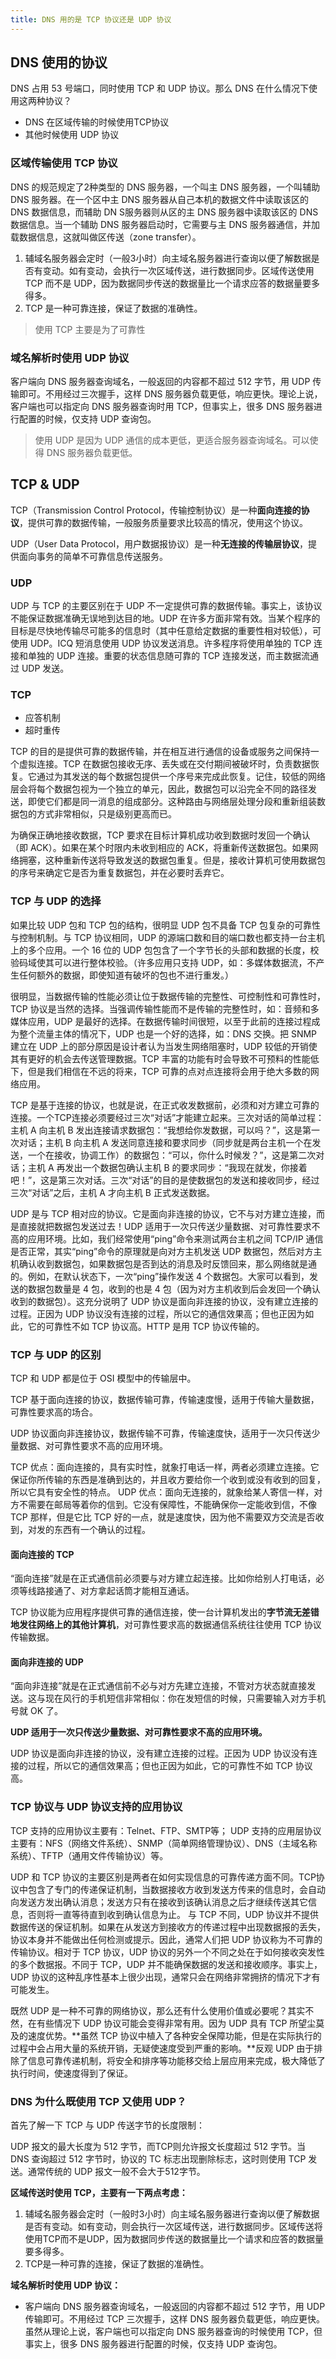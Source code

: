 ```yaml
---
title: DNS 用的是 TCP 协议还是 UDP 协议
---
```



<FeatureIcon src={dns} title="DNS" />



## DNS 使用的协议

DNS 占用 53 号端口，同时使用 TCP 和 UDP 协议。那么 DNS 在什么情况下使用这两种协议？

- DNS 在区域传输的时候使用TCP协议
- 其他时候使用 UDP 协议



### 区域传输使用 TCP 协议

DNS 的规范规定了2种类型的 DNS 服务器，一个叫主 DNS 服务器，一个叫辅助 DNS 服务器。在一个区中主 DNS 服务器从自己本机的数据文件中读取该区的 DNS 数据信息，而辅助 DN S服务器则从区的主 DNS 服务器中读取该区的 DNS 数据信息。当一个辅助 DNS 服务器启动时，它需要与主 DNS 服务器通信，并加载数据信息，这就叫做区传送（zone transfer）。

1. 辅域名服务器会定时（一般3小时）向主域名服务器进行查询以便了解数据是否有变动。如有变动，会执行一次区域传送，进行数据同步。区域传送使用 TCP 而不是 UDP，因为数据同步传送的数据量比一个请求应答的数据量要多得多。
2. TCP 是一种可靠连接，保证了数据的准确性。

> 使用 TCP 主要是为了可靠性



### 域名解析时使用 UDP 协议

客户端向 DNS 服务器查询域名，一般返回的内容都不超过 512 字节，用 UDP 传输即可。不用经过三次握手，这样 DNS 服务器负载更低，响应更快。理论上说，客户端也可以指定向 DNS 服务器查询时用 TCP，但事实上，很多 DNS 服务器进行配置的时候，仅支持 UDP 查询包。

> 使用 UDP 是因为 UDP 通信的成本更低，更适合服务器查询域名。可以使得 DNS 服务器负载更低。



## TCP & UDP

TCP（Transmission Control Protocol，传输控制协议）是一种**面向连接的协议**，提供可靠的数据传输，一般服务质量要求比较高的情况，使用这个协议。

UDP（User Data Protocol，用户数据报协议）是一种**无连接的传输层协议**，提供面向事务的简单不可靠信息传送服务。



### **UDP**

UDP 与 TCP 的主要区别在于 UDP 不一定提供可靠的数据传输。事实上，该协议不能保证数据准确无误地到达目的地。UDP 在许多方面非常有效。当某个程序的目标是尽快地传输尽可能多的信息时（其中任意给定数据的重要性相对较低），可使用 UDP。ICQ 短消息使用 UDP 协议发送消息。许多程序将使用单独的 TCP 连接和单独的 UDP 连接。重要的状态信息随可靠的 TCP 连接发送，而主数据流通过 UDP 发送。



### **TCP**

- 应答机制
- 超时重传

TCP 的目的是提供可靠的数据传输，并在相互进行通信的设备或服务之间保持一个虚拟连接。TCP 在数据包接收无序、丢失或在交付期间被破坏时，负责数据恢复。它通过为其发送的每个数据包提供一个序号来完成此恢复。记住，较低的网络层会将每个数据包视为一个独立的单元，因此，数据包可以沿完全不同的路径发送，即使它们都是同一消息的组成部分。这种路由与网络层处理分段和重新组装数据包的方式非常相似，只是级别更高而已。

为确保正确地接收数据，TCP 要求在目标计算机成功收到数据时发回一个确认（即 ACK）。如果在某个时限内未收到相应的 ACK，将重新传送数据包。如果网络拥塞，这种重新传送将导致发送的数据包重复。但是，接收计算机可使用数据包的序号来确定它是否为重复数据包，并在必要时丢弃它。



### TCP 与 UDP 的选择

如果比较 UDP 包和 TCP 包的结构，很明显 UDP 包不具备 TCP 包复杂的可靠性与控制机制。与 TCP 协议相同，UDP 的源端口数和目的端口数也都支持一台主机上的多个应用。一个 16 位的 UDP 包包含了一个字节长的头部和数据的长度，校验码域使其可以进行整体校验。（许多应用只支持 UDP，如：多媒体数据流，不产生任何额外的数据，即使知道有破坏的包也不进行重发。）

很明显，当数据传输的性能必须让位于数据传输的完整性、可控制性和可靠性时，TCP 协议是当然的选择。当强调传输性能而不是传输的完整性时，如：音频和多媒体应用，UDP 是最好的选择。在数据传输时间很短，以至于此前的连接过程成为整个流量主体的情况下，UDP 也是一个好的选择，如：DNS 交换。把 SNMP 建立在 UDP 上的部分原因是设计者认为当发生网络阻塞时，UDP 较低的开销使其有更好的机会去传送管理数据。TCP 丰富的功能有时会导致不可预料的性能低下，但是我们相信在不远的将来，TCP 可靠的点对点连接将会用于绝大多数的网络应用。

TCP 是基于连接的协议，也就是说，在正式收发数据前，必须和对方建立可靠的连接。一个TCP连接必须要经过三次“对话”才能建立起来。三次对话的简单过程：主机 A 向主机 B 发出连接请求数据包：“我想给你发数据，可以吗？”，这是第一次对话；主机 B 向主机 A 发送同意连接和要求同步（同步就是两台主机一个在发送，一个在接收，协调工作）的数据包：“可以，你什么时候发？”，这是第二次对话；主机 A 再发出一个数据包确认主机 B 的要求同步：“我现在就发，你接着吧！”，这是第三次对话。三次“对话”的目的是使数据包的发送和接收同步，经过三次“对话”之后，主机 A 才向主机 B 正式发送数据。

UDP 是与 TCP 相对应的协议。它是面向非连接的协议，它不与对方建立连接，而是直接就把数据包发送过去！UDP 适用于一次只传送少量数据、对可靠性要求不高的应用环境。比如，我们经常使用“ping”命令来测试两台主机之间 TCP/IP 通信是否正常，其实“ping”命令的原理就是向对方主机发送 UDP 数据包，然后对方主机确认收到数据包，如果数据包是否到达的消息及时反馈回来，那么网络就是通的。例如，在默认状态下，一次“ping”操作发送 4 个数据包。大家可以看到，发送的数据包数量是 4 包，收到的也是 4 包（因为对方主机收到后会发回一个确认收到的数据包）。这充分说明了 UDP 协议是面向非连接的协议，没有建立连接的过程。正因为 UDP 协议没有连接的过程，所以它的通信效果高；但也正因为如此，它的可靠性不如 TCP 协议高。HTTP 是用 TCP 协议传输的。



### TCP 与 UDP 的区别

TCP 和 UDP 都是位于 OSI 模型中的传输层中。

TCP 基于面向连接的协议，数据传输可靠，传输速度慢，适用于传输大量数据，可靠性要求高的场合。

UDP 协议面向非连接协议，数据传输不可靠，传输速度快，适用于一次只传送少量数据、对可靠性要求不高的应用环境。

TCP 优点：面向连接的，具有实时性，就象打电话一样，两者必须建立连接。它保证你所传输的东西是准确到达的，并且收方要给你一个收到或没有收到的回复，所以它具有安全性的特点。
UDP 优点：面向无连接的，就象给某人寄信一样，对方不需要在邮局等着你的信到。它没有保障性，不能确保你一定能收到信，不像 TCP 那样，但是它比 TCP 好的一点，就是速度快，因为他不需要双方交流是否收到，对发的东西有一个确认的过程。



#### 面向连接的 TCP

“面向连接”就是在正式通信前必须要与对方建立起连接。比如你给别人打电话，必须等线路接通了、对方拿起话筒才能相互通话。

TCP 协议能为应用程序提供可靠的通信连接，使一台计算机发出的**字节流无差错地发往网络上的其他计算机**，对可靠性要求高的数据通信系统往往使用 TCP 协议传输数据。



#### 面向非连接的 UDP

“面向非连接”就是在正式通信前不必与对方先建立连接，不管对方状态就直接发送。这与现在风行的手机短信非常相似：你在发短信的时候，只需要输入对方手机号就 OK 了。

**UDP 适用于一次只传送少量数据、对可靠性要求不高的应用环境。**

UDP 协议是面向非连接的协议，没有建立连接的过程。正因为 UDP 协议没有连接的过程，所以它的通信效果高；但也正因为如此，它的可靠性不如 TCP 协议高。



### TCP 协议与 UDP 协议支持的应用协议

TCP 支持的应用协议主要有：Telnet、FTP、SMTP等；
UDP 支持的应用层协议主要有：NFS（网络文件系统）、SNMP（简单网络管理协议）、DNS（主域名称系统）、TFTP（通用文件传输协议）等。

UDP 和 TCP 协议的主要区别是两者在如何实现信息的可靠传递方面不同。TCP协议中包含了专门的传递保证机制，当数据接收方收到发送方传来的信息时，会自动向发送方发出确认消息；发送方只有在接收到该确认消息之后才继续传送其它信息，否则将一直等待直到收到确认信息为止。 与 TCP 不同，UDP 协议并不提供数据传送的保证机制。如果在从发送方到接收方的传递过程中出现数据报的丢失，协议本身并不能做出任何检测或提示。因此，通常人们把 UDP 协议称为不可靠的传输协议。相对于 TCP 协议，UDP 协议的另外一个不同之处在于如何接收突发性的多个数据报。不同于 TCP，UDP 并不能确保数据的发送和接收顺序。事实上，UDP 协议的这种乱序性基本上很少出现，通常只会在网络非常拥挤的情况下才有可能发生。

既然 UDP 是一种不可靠的网络协议，那么还有什么使用价值或必要呢？其实不然，在有些情况下 UDP 协议可能会变得非常有用。因为 UDP 具有 TCP 所望尘莫及的速度优势。**虽然 TCP 协议中植入了各种安全保障功能，但是在实际执行的过程中会占用大量的系统开销，无疑使速度受到严重的影响。**反观 UDP 由于排除了信息可靠传递机制，将安全和排序等功能移交给上层应用来完成，极大降低了执行时间，使速度得到了保证。



### DNS 为什么既使用 TCP 又使用 UDP？

首先了解一下 TCP 与 UDP 传送字节的长度限制：

UDP 报文的最大长度为 512 字节，而TCP则允许报文长度超过 512 字节。当 DNS 查询超过 512 字节时，协议的 TC 标志出现删除标志，这时则使用 TCP 发送。通常传统的 UDP 报文一般不会大于512字节。

**区域传送时使用 TCP，主要有一下两点考虑：**

1. 辅域名服务器会定时（一般时3小时）向主域名服务器进行查询以便了解数据是否有变动。如有变动，则会执行一次区域传送，进行数据同步。区域传送将使用TCP而不是UDP，因为数据同步传送的数据量比一个请求和应答的数据量要多得多。
2. TCP是一种可靠的连接，保证了数据的准确性。

**域名解析时使用 UDP 协议：**

- 客户端向 DNS 服务器查询域名，一般返回的内容都不超过 512 字节，用 UDP 传输即可。不用经过 TCP 三次握手，这样 DNS 服务器负载更低，响应更快。虽然从理论上说，客户端也可以指定向 DNS 服务器查询的时候使用 TCP，但事实上，很多 DNS 服务器进行配置的时候，仅支持 UDP 查询包。

